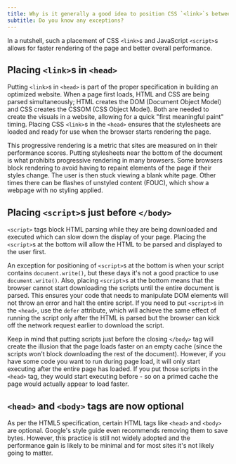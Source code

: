 ```yaml
---
title: Why is it generally a good idea to position CSS `<link>`s between `<head></head>` and JS `<script>`s just before `</body>`?
subtitle: Do you know any exceptions?
---
```


In a nutshell, such a placement of CSS `<link>`s and JavaScript `<script>`s allows for faster rendering of the page and better overall performance.

## Placing `<link>`s in `<head>`

Putting `<link>`s in `<head>` is part of the proper specification in building an optimized website. When a page first loads, HTML and CSS are being parsed simultaneously; HTML creates the DOM (Document Object Model) and CSS creates the CSSOM (CSS Object Model). Both are needed to create the visuals in a website, allowing for a quick "first meaningful paint" timing. Placing CSS `<link>`s in the `<head>` ensures that the stylesheets are loaded and ready for use when the browser starts rendering the page.

This progressive rendering is a metric that sites are measured on in their performance scores. Putting stylesheets near the bottom of the document is what prohibits progressive rendering in many browsers. Some browsers block rendering to avoid having to repaint elements of the page if their styles change. The user is then stuck viewing a blank white page. Other times there can be flashes of unstyled content (FOUC), which show a webpage with no styling applied.

## Placing `<script>`s just before `</body>`

`<script>` tags block HTML parsing while they are being downloaded and executed which can slow down the display of your page. Placing the `<script>`s at the bottom will allow the HTML to be parsed and displayed to the user first.

An exception for positioning of `<script>`s at the bottom is when your script contains `document.write()`, but these days it's not a good practice to use `document.write()`. Also, placing `<script>`s at the bottom means that the browser cannot start downloading the scripts until the entire document is parsed. This ensures your code that needs to manipulate DOM elements will not throw an error and halt the entire script. If you need to put `<script>`s in the `<head>`, use the `defer` attribute, which will achieve the same effect of running the script only after the HTML is parsed but the browser can kick off the network request earlier to download the script.

Keep in mind that putting scripts just before the closing `</body>` tag will create the illusion that the page loads faster on an empty cache (since the scripts won't block downloading the rest of the document). However, if you have some code you want to run during page load, it will only start executing after the entire page has loaded. If you put those scripts in the `<head>` tag, they would start executing before - so on a primed cache the page would actually appear to load faster.

## `<head>` and `<body>` tags are now optional

As per the HTML5 specification, certain HTML tags like `<head>` and `<body>` are optional. Google's style guide even recommends removing them to save bytes. However, this practice is still not widely adopted and the performance gain is likely to be minimal and for most sites it's not likely going to matter.
